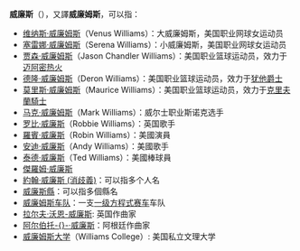 {{NoteTA
|G1=Tennis
}}
'''威廉斯'''（{{lang-en|Williams}}），又譯'''威廉姆斯'''，可以指：

*[[维纳斯·威廉姆斯|维纳斯·威廉姆斯]]（Venus Williams）：大威廉姆斯，美国职业网球女运动员
*[[塞雷娜·威廉姆斯|塞雷娜·威廉姆斯]]（Serena Williams）：小威廉姆斯，美国职业网球女运动员
*[[贾森·威廉姆斯|贾森·威廉姆斯]]（Jason Chandler Williams）：美国职业篮球运动员，效力于[[迈阿密热火|迈阿密热火]]
*[[德隆·威廉姆斯|德隆·威廉姆斯]]（Deron Williams）：美国职业篮球运动员，效力于[[犹他爵士|犹他爵士]]
*[[莫里斯·威廉姆斯|莫里斯·威廉姆斯]]（Maurice Williams）：美国职业篮球运动员，效力于[[克里夫蘭騎士|克里夫蘭騎士]]
*[[马克·威廉姆斯|马克·威廉姆斯]]（Mark Williams）：威尔士职业斯诺克选手
*[[罗比·威廉斯|罗比·威廉斯]]（Robbie Williams）：英国歌手
*[[羅賓·威廉斯|羅賓·威廉斯]]（Robin Williams）：美國演員
*[[安迪·威廉斯|安迪·威廉斯]]（Andy Williams）：美國歌手
*[[泰德·威廉斯|泰德·威廉斯]]（Ted Williams）：美國棒球員
*[[傑羅姆·威廉斯|傑羅姆·威廉斯]]
*[[約翰·威廉斯_(消歧義)|約翰·威廉斯 (消歧義)]]：可以指多个人名
*[[威廉斯縣|威廉斯縣]]：可以指多個縣名
*[[威廉姆斯车队|威廉姆斯车队]]：一支[[一级方程式赛车|一级方程式赛车]]车队
*[[拉尔夫·沃恩-威廉斯|拉尔夫·沃恩-威廉斯]]: 英国作曲家
*[[阿尔伯托·威廉斯|阿尔伯托-{}-·威廉斯]]：阿根廷作曲家
*[[威廉姆斯大学|威廉姆斯大学]]（Williams College）: 美国私立文理大学

{{disambig|Cat=三字人名消歧义}}